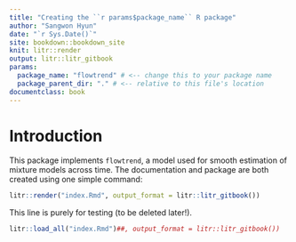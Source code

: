 ```yaml
---
title: "Creating the ``r params$package_name`` R package"
author: "Sangwon Hyun"
date: "`r Sys.Date()`"
site: bookdown::bookdown_site
knit: litr::render
output: litr::litr_gitbook
params:
  package_name: "flowtrend" # <-- change this to your package name
  package_parent_dir: "." # <-- relative to this file's location
documentclass: book
---
```


# Introduction

This package implements `flowtrend`, a model used for smooth estimation of
mixture models across time. The documentation and package are both created using
one simple command:

```r
litr::render("index.Rmd", output_format = litr::litr_gitbook())
```


This line is purely for testing (to be deleted later!).

```r
litr::load_all("index.Rmd")##, output_format = litr::litr_gitbook())
```


